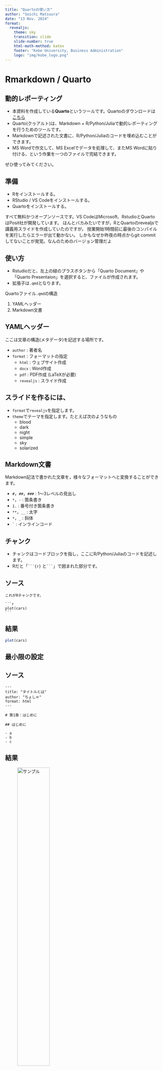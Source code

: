 ```yaml
---
title: "Quartoの使い方"
author: "Soichi Matsuura"
date: "13 Nov. 2024"
format:
  revealjs:
    theme: sky
    transition: slide
    slide-number: true
    html-math-method: katex
    footer: "Kobe University, Business Administration"
    logo: "img/kobe_logo.png"
---
```




# Rmarkdown / Quarto

## 動的レポーティング

- 本資料を作成している**Quarto**というツールです。Quartoのダウンロードは[こちら](https://quarto.org/)
- Quarto(クゥアルト)は、Markdown + R/Python/Juliaで動的レポーティングを行うためのツールです。
- Markdownで記述された文書に、R/Python/Juliaのコードを埋め込むことができます。
- MS Wordで作文して、MS Excelでデータを処理して、またMS Wordに貼り付ける、という作業を一つのファイルで完結できます。

ぜひ使ってみてください。

## 準備

- Rをインストールする。
- RStudio / VS Codeをインストールする。
- Quartoをインストールする。

すべて無料かつオープンソースです。VS CodeはMicrosoft、RstudioとQuartoはPosit社が開発しています。
ほんとバカみたいですが，RとQuartoのrevealjsで講義用スライドを作成していたのですが，
授業開始1時間前に最後のコンパイルを実行したらエラーが出て動かない。
しかもなぜか昨夜の時点からgit commitしてないことが発覚。なんのためのバージョン管理だよ

## 使い方

- Rstudioだと、左上の緑のプラスボタンから「Quarto Document」や「Quarto Presentaion」を選択すると、ファイルが作成されます。
- 拡張子は`.qmd`となります。

Quartoファイル`.qmd`の構造

1. YAMLヘッダー
2. Markdown文書

## YAMLヘッダー

ここは文章の構造(メタデータ)を記述する場所です。

- `author` : 著者名
- `format` : フォーマットの指定
  - `html` : ウェブサイト作成
  - `docx` : Word作成
  - `pdf` : PDF作成 (LaTeXが必要)
  - `revealjs` : スライド作成

## スライドを作るには、

- `format`で`revealjs`を指定します。
- `theme`でテーマを指定します。たとえば次のようなもの
  - blood
  - dark
  - night
  - simple
  - sky
  - solarized

## Markdown文書

Markdown記法で書かれた文章を，様々なフォーマットへと変換することができます。

- `#`，`##`，`###` : 1〜3レベルの見出し
- `*`，`-` : 箇条書き
- `1.` : 番号付き箇条書き
- `**`，`__` : 太字
- `*`，`_` : 斜体
- `` ` `` : インラインコード

## チャンク

- チャンクはコードブロックを指し，ここにR/Python/Juliaのコードを記述します。
- Rだと「` ```{r}` と`  ``` `」で囲まれた部分です。


:::{.panel-tabset}

## ソース

````
これがRチャンクです。

```r
plot(cars)
```

````

## 結果

```r
plot(cars)
```

:::

## 最小限の設定

:::{.panel-tabset}

## ソース

````
---
title: "タイトルとは"
author: "ちょしゃ"
format: html
---

# 第1章：はじめに

## はじめに

- a
- b
- c

````

## 結果

![サンプル](img/minimal_sample.png){width=50%}
:::


# Rを組み込む

## データの読み込み

MASSパッケージに含まれるBostonデータを読み込みます。

```r
library(MASS) # データを取得
df <- Boston # ボストンの住宅価格データ
head(df) # 先頭5行を表示
```

## Bostonデータの説明

:::: {.columns}

::: {.column width="50%"}

- `crim` : 犯罪率
- `zn`:	広い家の割合
- `indus`:	非小売業の割合
- `chas`:	川に近接(1:yes, 0:no)
- `nox`:	一酸化窒素濃度
- `rm`:	平均部屋数
- `age`:	古い家の割合

:::

::: {.column width="50%"}

- `dis`:	主要施設への距離
- `rad`:	主要高速道路へのアクセス性
- `tax`:	固定資産税率
- `ptratio`:	生徒先生の比率
- `black`:	黒人の割合
- `lstat`:	低所得者割合
- `medv`:	住宅価格

:::

::::


## 記述統計量

```r
summary(df)
```

## もっとキレイな記述統計量の表

```r
library(skimr)
library(kableExtra)
skim(df) |> kable() |> kable_styling("striped", full_width = F, font_size = 20)

```


## データの可視化：ヒストグラム

```r
par(family= "HiraKakuProN-W3")
hist(df$medv, main="ヒストグラム", xlab="住宅価格")
```


## データの可視化

犯罪率と住宅価格の散布図

```r
par(family= "HiraKakuProN-W3")
plot(df$crim, df$medv, xlab="犯罪率", ylab="住宅価格")
```

## 住宅価格を様々な変数で回帰

```r
library(modelsummary)
library(tinytable)
results <- list(
  "model1" = lm(medv ~ crim, data = df),
  "model2" = lm(medv ~ crim + rm, data = df),
  "model3" = lm(medv ~ crim + rm + chas, data = df),
  "model4" = lm(medv ~ crim + rm + chas + age, data = df)
)
modelsummary::msummary(
  results,
  gof_omit = 'DF|Deviance|AIC|BIC|Log.Lik.', stars = TRUE) |>
  style_tt(fontsize = 0.5)
```

